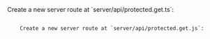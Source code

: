 

<SelectableContent client:load syncKey="language" frameworkSwitcher>
  <Fragment slot="TS" slotIdx="1">
    Create a new server route at `server/api/protected.get.ts`:
    <Code
      code={removeTSCCommentDirectives(Step3RouteTS)}
      lang="ts"
      title="server/api/protected.get.ts"
    />
  </Fragment>
  <Fragment slot="JS" slotIdx="2">
    Create a new server route at `server/api/protected.get.js`:
    <Code
      code={removeTSCCommentDirectives(Step3RouteJS)}
      lang="js"
      title="server/api/protected.get.js"
    />
  </Fragment>
</SelectableContent>
